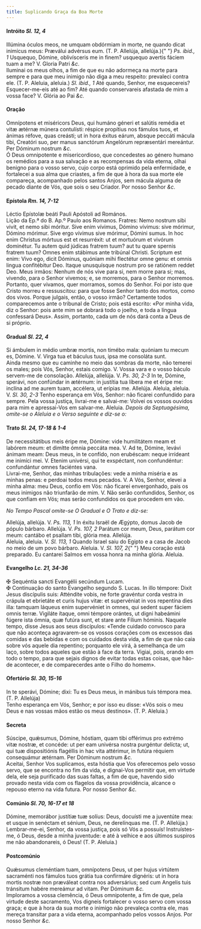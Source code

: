 ```yaml
---
title: Suplicando Graça da Boa Morte
---
```


<h4 class="text-center">
  Intróito <em>Sl. 12, 4</em>
</h4>
<div class="grid grid-cols-2 gap-5">
  <span class="text-justify">
    Illúmina óculos meos, ne umquam obdórmiam in morte, ne quando dicat inimícus
    meus: Præválui advérsus eum. (T. P. Allelúja, allelúja.){" "}
    <em>Ps. ibid., 1</em> Usquequo, Dómine, oblivísceris me in finem? usquequo
    avertis fáciem tuam a me? V. Gloria Patri <em>&c.</em>
  </div>
  <span class="text-justify">
    Iluminai os meus olhos, a fim de que eu não adormeça na morte para sempre e
    para que meu inimigo não diga a meu respeito: prevaleci contra ele. (T. P.
    Aleluia, aleluia.) <em>Sl. ibid., 1</em> Até quando, Senhor, me esquecereis?
    Esquecer-me-eis até ao fim? Até quando conservareis afastada de mim a vossa
    face? V. Glória ao Pai <em>&c.</em>
  </span>
</div>

<h4 class="text-center">Oração</h4>
<div class="grid grid-cols-2 gap-5">
  <span class="text-justify">
    Omnípotens et miséricors Deus, qui humáno géneri et salútis remédia et vitæ
    ætérnæ múnera contulísti: réspice propítius nos fámulos tuos, et ánimas
    réfove, quas creásti; ut in hora éxitus eárum, absque peccáti mácula tibi,
    Creatóri suo, per manus sanctórum Angelórum repræsentári mereántur. Per
    Dóminum nostrum <em>&c.</em>
  </div>
  <span class="text-justify">
    Ó Deus omnipotente e misericordioso, que concedestes ao género humano os
    remédios para a sua salvação e as recompensas da vida eterna, olhai benigno
    para o vosso servo, cujo corpo está oprimido pela enfermidade, e fortalecei
    a sua alma que criastes, a fim de que à hora da sua morte ele compareça,
    acompanhado pelos santos Anjos, sem mácula alguma de pecado diante de Vós,
    que sois o seu Criador. Por nosso Senhor <em>&c.</em>
  </span>
</div>

<h4 class="text-center">
  Epístola <em>Rm. 14, 7-12</em>
</h4>
<div class="grid grid-cols-2 gap-5">
  <span class="text-justify">
    Léctio Epístolæ beáti Pauli Apóstoli ad Romános.
  </div>
  <span class="text-justify">
    Lição da Ep.ª do B. Ap.º Paulo aos Romanos.
  </div>
  <span class="text-justify">
    Fratres: Nemo nostrum sibi vivit, et nemo sibi móritur. Sive enim vívimus,
    Dómino vívimus: sive mórimur, Dómino mórimur. Sive ergo vívimus sive
    mórimur, Dómini sumus. In hoc enim Christus mórtuus est et resurréxit: ut et
    mortuórum et vivórum dominétur. Tu autem quid júdicas fratrem tuum? aut tu
    quare spernis fratrem tuum? Omnes enim stábimus ante tribúnal Christi.
    Scriptum est enim: Vivo ego, dicit Dóminus, quóniam mihi flectétur omne
    genu: et omnis lingua confitébitur Deo. Itaque unusquísque nostrum pro se
    ratiónem reddet Deo.
  </div>
  <span class="text-justify">
    Meus irmãos: Nenhum de nós vive para si, nem morre para si; mas, vivendo,
    para o Senhor vivemos; e, se morremos, para o Senhor morremos. Portanto,
    quer vivamos, quer morramos, somos do Senhor. Foi por isto que Cristo morreu
    e ressuscitou: para que fosse Senhor tanto dos mortos, como dos vivos.
    Porque julgais, então, o vosso irmão? Certamente todos comparecemos ante o
    tribunal de Cristo; pois está escrito: «Por minha vida, diz o Senhor: pois
    ante mim se dobrará todo o joelho, e toda a língua confessará Deus». Assim,
    portanto, cada um de nós dará conta a Deus de si próprio.
  </span>
</div>

<h4 class="text-center">
  Gradual <em>Sl. 22, 4</em>
</h4>
<div class="grid grid-cols-2 gap-5">
  <span class="text-justify">
    Si ámbulem in médio umbræ mortis, non timébo mala: quóniam tu mecum es,
    Dómine. V. Virga tua et báculus tuus, ipsa me consoláta sunt.
  </div>
  <span class="text-justify">
    Ainda mesmo que eu caminhe no meio das sombras da morte, não temerei os
    males; pois Vós, Senhor, estais comigo. V. Vossa vara e o vosso báculo
    servem-me de consolação.
  </div>
  <span class="text-justify">
    Allelúja, allelúja. V. <em>Ps. 30, 2-3</em> In te, Dómine, sperávi, non
    confúndar in ætérnum: in justítia tua líbera me et éripe me: inclína ad me
    aurem tuam, accélera, ut erípias me. Allelúja.
  </div>
  <span class="text-justify">
    Aleluia, aleluia. V. <em>Sl. 30, 2-3</em> Tenho esperança em Vós, Senhor:
    não ficarei confundido para sempre. Pela vossa justiça, livrai-me e
    salvai-me: Volvei os vossos ouvidos para mim e apressai-Vos em salvar-me.
    Aleluia.
  </span>
</div>

<em>
  Depois da Septuagésima, omite-se o Aleluia e o Verso seguinte e diz-se o:
</em>

<h4 class="text-center">
  Trato <em>Sl. 24, 17-18 & 1-4</em>
</h4>
<div class="grid grid-cols-2 gap-5">
  <span class="text-justify">
    De necessitátibus meis éripe me, Dómine: vide humilitátem meam et labórem
    meum: et dimítte ómnia peccáta mea. V. Ad te, Dómine, levávi ánimam meam:
    Deus meus, in te confído, non erubéscam: neque irrídeant me inimíci mei. V.
    Etenim univérsi, qui te exspéctant, non confundéntur: confundántur omnes
    faciéntes vana.
  </div>
  <span class="text-justify">
    Livrai-me, Senhor, das minhas tribulações: vede a minha miséria e as minhas
    penas: e perdoai todos meus pecados. V. A Vós, Senhor, elevei a minha alma:
    meu Deus, confio em Vós: não ficarei envergonhado, pais os meus inimigos não
    triunfarão de mim. V. Não serão confundidos, Senhor, os que confiam em Vós;
    mas serão confundidos os que procedem em vão.
  </span>
</div>

<em>No Tempo Pascal omite-se O Gradual e O Trato e diz-se:</em>

<div class="grid grid-cols-2 gap-5">
  <span class="text-justify">
    Allelúja, allelúja. V. <em>Ps. 113, 1</em> In éxitu Israël de Ægýpto, domus
    Jacob de pópulo bárbaro. Allelúja. V. <em>Ps. 107, 2</em> Parátum cor meum,
    Deus, parátum cor meum: cantábo et psallam tibi, glória mea. Allelúja.
  </div>
  <span class="text-justify">
    Aleluia, aleluia. V. <em>Sl. 113, 1</em> Quando Israel saiu do Egipto e a
    casa de Jacob no meio de um povo bárbaro. Aleluia. V. <em>Sl. 107, 2</em>{" "}
    Meu coração está preparado. Eu cantarei Salmos em vossa honra na minha
    glória. Aleluia.
  </span>
</div>

<h4 class="text-center">
  Evangelho <em>Lc. 21, 34-36</em>
</h4>
<div class="grid grid-cols-2 gap-5">
  <span class="text-justify">
    <span class="text-danger">&#10016;</span> Sequéntia sancti Evangélii
    secúndum Lucam.
  </div>
  <span class="text-justify">
    <span class="text-danger">&#10016;</span> Continuação do santo Evangelho
    segundo S. Lucas.
  </div>
  <span class="text-justify">
    In illo témpore: Dixit Jesus discípulis suis: Atténdite vobis, ne forte
    gravéntur corda vestra in crápula et ebrietáte et curis hujus vitæ: et
    supervéniat in vos repentína dies illa: tamquam láqueus enim supervéniet in
    omnes, qui sedent super fáciem omnis terræ. Vigiláte ítaque, omni témpore
    orántes, ut digni habeámini fúgere ista ómnia, quæ futúra sunt, et stare
    ante Fílium hóminis.
  </div>
  <span class="text-justify">
    Naquele tempo, disse Jesus aos seus discípulos: «Tende cuidado convosco para
    que não aconteça agravarem-se os vossos corações com os excessos das comidas
    e das bebidas e com os cuidados desta vida, a fim de que não caia sobre vós
    aquele dia repentino; porquanto ele virá, à semelhança de um laço, sobre
    todos aqueles que estão à face da terra. Vigiai, pois, orando em todo o
    tempo, para que sejais dignos de evitar todas estas coisas, que hão-de
    acontecer, e de comparecerdes ante o Filho do homem».
  </span>
</div>

<h4 class="text-center">
  Ofertório <em>Sl. 30, 15-16</em>
</h4>
<div class="grid grid-cols-2 gap-5">
  <span class="text-justify">
    In te sperávi, Dómine; dixi: Tu es Deus meus, in mánibus tuis témpora mea.
    (T. P. Allelúja)
  </div>
  <span class="text-justify">
    Tenho esperança em Vós, Senhor; e por isso eu disse: «Vós sois o meu Deus e
    nas vossas mãos estão os meus destinos». (T. P. Aleluia.)
  </span>
</div>

<h4 class="text-center">Secreta</h4>
<div class="grid grid-cols-2 gap-5">
  <span class="text-justify">
    Súscipe, quǽsumus, Dómine, hóstiam, quam tibi offérimus pro extrémo vitæ
    nostræ, et concéde: ut per eam univérsa nostra purgéntur delícta; ut, qui
    tuæ dispositiónis flagéllis in hac vita attérimur, in futúra réquiem
    consequámur ætérnam. Per Dóminum nostrum <em>&c.</em>
  </div>
  <span class="text-justify">
    Aceitai, Senhor Vos suplicamos, esta hóstia que Vos oferecemos pelo vosso
    servo, que se encontra no fim da vida, e dignai-Vos permitir que, em virtude
    dela, ele seja purificado das suas faltas, a fim de que, havendo sido
    provado nesta vida com os flagelos da vossa providência, alcance o repouso
    eterno na vida futura. Por nosso Senhor <em>&c.</em>
  </span>
</div>

<h4 class="text-center">
  Comúnio <em>Sl. 70, 16-17 et 18</em>
</h4>
<div class="grid grid-cols-2 gap-5">
  <span class="text-justify">
    Dómine, memorábor justítiæ tuæ solíus: Deus, docuísti me a juventúte mea: et
    usque in senéctam et sénium, Deus, ne derelínquas me. (T. P. Allelúja.)
  </div>
  <span class="text-justify">
    Lembrar-me-ei, Senhor, da vossa justiça, pois só Vós a possuís!
    Instruístes-me, ó Deus, desde a minha juventude: e até à velhice e aos
    últimos suspiros me não abandonareis, ó Deus! (T. P. Aleluia.)
  </span>
</div>

<h4 class="text-center">Postcomúnio</h4>
<div class="grid grid-cols-2 gap-5">
  <span class="text-justify">
    Quǽsumus cleméntiam tuam, omnípotens Deus, ut per hujus virtútem sacraménti
    nos fámulos tuos grátia tua confirmáre dignéris: ut in hora mortis nostræ
    non præváleat contra nos adversárius; sed cum Angelis tuis tránsitum habére
    mereámur ad vitam. Per Dóminum <em>&c.</em>
  </div>
  <span class="text-justify">
    Imploramos a vossa clemência, ó Deus omnipotente, a fim de que, pela virtude
    deste sacramento, Vos digneis fortalecer o vosso servo com vossa graça; e
    que à hora da sua morte o inimigo não prevaleça contra ele, mas mereça
    transitar para a vida eterna, acompanhado pelos vossos Anjos. Por nosso
    Senhor <em>&c.</em>
  </span>
</div>

